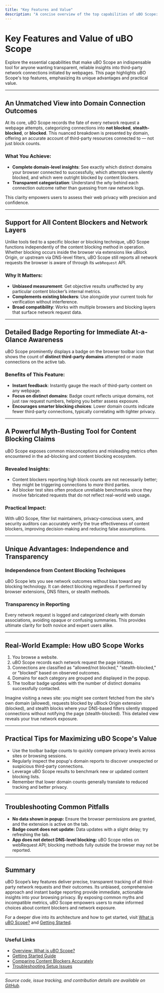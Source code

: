 ```yaml
---
title: "Key Features and Value"
description: "A concise overview of the top capabilities of uBO Scope: from accurate domain connection breakdowns, support for all content blockers, detailed badge reporting, to its use as a myth-busting tool. Showcases unique product advantages, such as its independence from specific blocking methods and transparency in reporting."
---
```


# Key Features and Value of uBO Scope

Explore the essential capabilities that make uBO Scope an indispensable tool for anyone wanting transparent, reliable insights into third-party network connections initiated by webpages. This page highlights uBO Scope's top features, emphasizing its unique advantages and practical value.

---

## An Unmatched View into Domain Connection Outcomes

At its core, uBO Scope records the fate of every network request a webpage attempts, categorizing connections into **not blocked**, **stealth-blocked**, or **blocked**. This nuanced breakdown is presented by domain, offering an accurate account of third-party resources connected to — not just block counts.

### What You Achieve:

- **Complete domain-level insights**: See exactly which distinct domains your browser connected to successfully, which attempts were silently blocked, and which were outright blocked by content blockers.
- **Transparent categorization**: Understand the *why* behind each connection outcome rather than guessing from raw network logs.

This clarity empowers users to assess their web privacy with precision and confidence.

---

## Support for All Content Blockers and Network Layers

Unlike tools tied to a specific blocker or blocking technique, uBO Scope functions independently of the content blocking method in operation. Whether blocking occurs inside the browser via extensions like uBlock Origin, or upstream via DNS-level filters, uBO Scope still reports all network requests the browser is aware of through its `webRequest` API.

### Why It Matters:

- **Unbiased measurement**: Get objective results unaffected by any particular content blocker’s internal metrics.
- **Complements existing blockers**: Use alongside your current tools for verification without interference.
- **Broad compatibility**: Works with multiple browsers and blocking layers that surface network request data.

---

## Detailed Badge Reporting for Immediate At-a-Glance Awareness

uBO Scope prominently displays a badge on the browser toolbar icon that shows the count of **distinct third-party domains** attempted or made connections on the active tab.

### Benefits of This Feature:

- **Instant feedback**: Instantly gauge the reach of third-party content on any webpage.
- **Focus on distinct domains**: Badge count reflects unique domains, not just raw request numbers, helping you better assess exposure.
- **Encourages smarter blocking choices**: Lower domain counts indicate fewer third-party connections, typically correlating with tighter privacy.

---

## A Powerful Myth-Busting Tool for Content Blocking Claims

uBO Scope exposes common misconceptions and misleading metrics often encountered in the ad-blocking and content blocking ecosystem.

### Revealed Insights:

- Content blockers reporting high block counts are not necessarily better; they might be triggering connections to *more* third parties.
- Ad blocker test sites often produce unreliable benchmarks since they involve fabricated requests that do not reflect real-world web usage.

### Practical Impact:

With uBO Scope, filter list maintainers, privacy-conscious users, and security auditors can accurately verify the true effectiveness of content blockers, improving decision-making and reducing false assumptions.

---

## Unique Advantages: Independence and Transparency

### Independence from Content Blocking Techniques

uBO Scope lets you see network outcomes without bias toward any blocking technology. It can detect blocking regardless if performed by browser extensions, DNS filters, or stealth methods.

### Transparency in Reporting

Every network request is logged and categorized clearly with domain associations, avoiding opaque or confusing summaries. This provides ultimate clarity for both novice and expert users alike.

---

## Real-World Example: How uBO Scope Works

1. You browse a website.
2. uBO Scope records each network request the page initiates.
3. Connections are classified as "allowed/not blocked," "stealth-blocked," or "blocked" based on observed outcomes.
4. Domains for each category are grouped and displayed in the popup.
5. The toolbar badge updates with the number of distinct domains successfully contacted.

Imagine visiting a news site: you might see content fetched from the site's own domain (allowed), requests blocked by uBlock Origin extension (blocked), and stealth blocks where your DNS-based filters silently stopped connections without notifying the page (stealth-blocked). This detailed view reveals your true network exposure.

---

## Practical Tips for Maximizing uBO Scope's Value

- Use the toolbar badge counts to quickly compare privacy levels across sites or browsing sessions.
- Regularly inspect the popup's domain reports to discover unexpected or suspicious third-party connections.
- Leverage uBO Scope results to benchmark new or updated content blocking lists.
- Remember that lower domain counts generally translate to reduced tracking and better privacy.

---

## Troubleshooting Common Pitfalls

- **No data shown in popup:** Ensure the browser permissions are granted, and the extension is active on the tab.
- **Badge count does not update:** Data updates with a slight delay; try refreshing the tab.
- **App does not detect DNS-level blocking:** uBO Scope relies on webRequest API; blocking methods fully outside the browser may not be reported.

---

## Summary

uBO Scope’s key features deliver precise, transparent tracking of all third-party network requests and their outcomes. Its unbiased, comprehensive approach and instant badge reporting provide immediate, actionable insights into your browsing privacy. By exposing common myths and incompatible metrics, uBO Scope empowers users to make informed choices about content blockers and network exposure.

For a deeper dive into its architecture and how to get started, visit [What is uBO Scope?](/overview/product-introduction/what-is-ubo-scope) and [Getting Started](/overview/quickstart-and-use-cases/getting-started).

---

### Useful Links

- [Overview: What is uBO Scope?](/overview/product-introduction/what-is-ubo-scope)
- [Getting Started Guide](/overview/quickstart-and-use-cases/getting-started)
- [Comparing Content Blockers Accurately](/guides/core-workflows/comparing-content-blockers)
- [Troubleshooting Setup Issues](/getting-started/using-extension/troubleshooting-setup)

---

*Source code, issue tracking, and contribution details are available on [GitHub](https://github.com/gorhill/uBO-Scope).*



